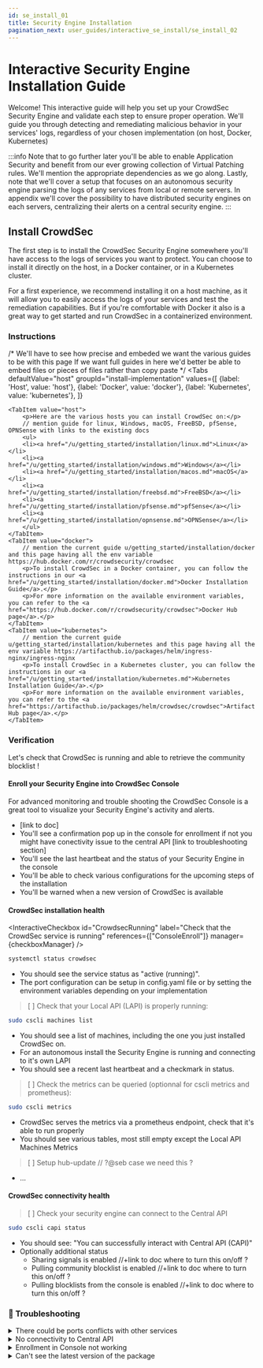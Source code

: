 ```yaml
---
id: se_install_01
title: Security Engine Installation
pagination_next: user_guides/interactive_se_install/se_install_02
---
```



# Interactive Security Engine Installation Guide

Welcome! This interactive guide will help you set up your CrowdSec Security Engine and validate each step to ensure proper operation.
We'll guide you through detecting and remediating malicious behavior in your services' logs, regardless of your chosen implementation (on host, Docker, Kubernetes)

:::info
Note that to go further later you'll be able to enable Application Security and benefit from our ever growing collection of Virtual Patching rules.  We'll mention the appropriate dependencies as we go along.
Lastly, note that we'll cover a setup that focuses on an autonomous security engine parsing the logs of any services from local or remote servers. 
In appendix we'll cover the possibility to have distributed security engines on each servers, centralizing their alerts on a central security engine.
:::

## Install CrowdSec

The first step is to install the CrowdSec Security Engine somewhere you'll have access to the logs of services you want to protect.
You can choose to install it directly on the host, in a Docker container, or in a Kubernetes cluster.  

For a first experience, we recommend installing it on a host machine, as it will allow you to easily access the logs of your services and test the remediation capabilities.
But if you're comfortable with Docker it also is a great way to get started and run CrowdSec in a containerized environment.  

### Instructions

/* We'll have to see how precise and embeded we want the various guides to be with this page
    If we want full guides in here we'd better be able to embed files or pieces of files rather than copy paste
    */
<Tabs
  defaultValue="host"
  groupId="install-implementation"
  values={[
    {label: 'Host', value: 'host'},
    {label: 'Docker', value: 'docker'},
    {label: 'Kubernetes', value: 'kubernetes'},
  ]}
>
    <TabItem value="host">
        <p>Here are the various hosts you can install CrowdSec on:</p>
        // mention guide for linux, Windows, macOS, FreeBSD, pfSense, OPNSense with links to the existing docs
        <ul>
        <li><a href="/u/getting_started/installation/linux.md">Linux</a></li>
        <li><a href="/u/getting_started/installation/windows.md">Windows</a></li>
        <li><a href="/u/getting_started/installation/macos.md">macOS</a></li>
        <li><a href="/u/getting_started/installation/freebsd.md">FreeBSD</a></li>
        <li><a href="/u/getting_started/installation/pfsense.md">pfSense</a></li>
        <li><a href="/u/getting_started/installation/opnsense.md">OPNSense</a></li>
        </ul>
    </TabItem>
    <TabItem value="docker">
        // mention the current guide u/getting_started/installation/docker and this page having all the env variable https://hub.docker.com/r/crowdsecurity/crowdsec
        <p>To install CrowdSec in a Docker container, you can follow the instructions in our <a href="/u/getting_started/installation/docker.md">Docker Installation Guide</a>.</p>
        <p>For more information on the available environment variables, you can refer to the <a href="https://hub.docker.com/r/crowdsecurity/crowdsec">Docker Hub page</a>.</p>
    </TabItem>
    <TabItem value="kubernetes">
        // mention the current guide u/getting_started/installation/kubernetes and this page having all the env variable https://artifacthub.io/packages/helm/ingress-nginx/ingress-nginx
        <p>To install CrowdSec in a Kubernetes cluster, you can follow the instructions in our <a href="/u/getting_started/installation/kubernetes.md">Kubernetes Installation Guide</a>.</p>
        <p>For more information on the available environment variables, you can refer to the <a href="https://artifacthub.io/packages/helm/crowdsec/crowdsec">Artifact Hub page</a>.</p>
    </TabItem>
</Tabs>

### Verification

Let's check that CrowdSec is running and able to retrieve the community blocklist !

#### Enroll your Security Engine into CrowdSec Console 
For advanced monitoring and trouble shooting the CrowdSec Console is a great tool to visualize your Security Engine's activity and alerts.
<InteractiveCheckbox id="ConsoleEnroll" label=" Enroll into the console " manager={checkboxManager} />

- [link to doc]
- You'll see a confirmation pop up in the console for enrollment if not you might have conectivity issue to the central API [link to troubleshooting section]
- You'll see the last heartbeat and the status of your Security Engine in the console
- You'll be able to check various configurations for the upcoming steps of the installation
- You'll be warned when a new version of CrowdSec is available

#### CrowdSec installation health

<InteractiveCheckbox id="CrowdsecRunning" label="Check that the CrowdSec service is running"  references={["ConsoleEnroll"]} manager={checkboxManager} />
```bash
systemctl status crowdsec
```
- You should see the service status as "active (running)".
- The port configuration can be setup in config.yaml file or by setting the environment variables depending on your implementation

> [ ] Check that your Local API (LAPI) is properly running: 

```bash
sudo cscli machines list
```
- You should see a list of machines, including the one you just installed CrowdSec on.
- For an autonomous install the Security Engine is running and connecting to it's own LAPI
- You should see a recent last heartbeat and a checkmark in status.

> [ ] Check the metrics can be queried (optionnal for cscli metrics and prometheus):

```bash
sudo cscli metrics
```
- CrowdSec serves the metrics via a prometheus endpoint, check that it's able to run properly
- You should see various tables, most still empty except the Local API Machines Metrics

> [ ] Setup hub-update // ?@seb case we need this ?

- ...

#### CrowdSec connectivity health

> [ ] Check your security engine can connect to the Central API

```bash
sudo cscli capi status
```
- You should see: "You can successfully interact with Central API (CAPI)"
- Optionally additional status
    - Sharing signals is enabled //+link to doc where to turn this on/off ?
    - Pulling community blocklist is enabled //+link to doc where to turn this on/off ?
    - Pulling blocklists from the console is enabled //+link to doc where to turn this on/off ?

### 🚨 Troubleshooting
<details>
    <summary>There could be ports conflicts with other services</summary>
    
    The Local API is running on port 8080 by default, and the Metrics server is running on port 6060 by default.  
    If you have other services running on these ports, you can change the ports in the configuration file `/etc/crowdsec/config.yaml` or by setting the environment variables `CROWDSEC_API_PORT` and `CROWDSEC_METRICS_PORT` when running CrowdSec in a container.
</details>
<details>
    <summary>No connectivity to Central API</summary>
    
    Check that you have access to internet at least api.crowdsec.net
    Check that your online api credentials exist /etc/crowdsec/config/online_api_credentials.yaml (default path)
        Eventually reset them with the following command sudo cscli capi register
</details>
<details>
    <summary>Enrollment in Console not working</summary>
    
    Make sure you are looking in the proper organization in the console: the enrollment key is linked to your organization.  
      If you have multiple organizations, you can switch using the organization selector in the top left corner of the console.
    If you already checked that there are no connectivity issues, you can try to re-enroll using the --overwrite flag, effectively forcing the engine to link to your organization.
</details>
<details>
    <summary>Can't see the latest version of the package</summary>
    
   Update your repository and install again.
    If latest version not available, Might depend on the plateform you're installing it on (be patient, it will come) 
</details>